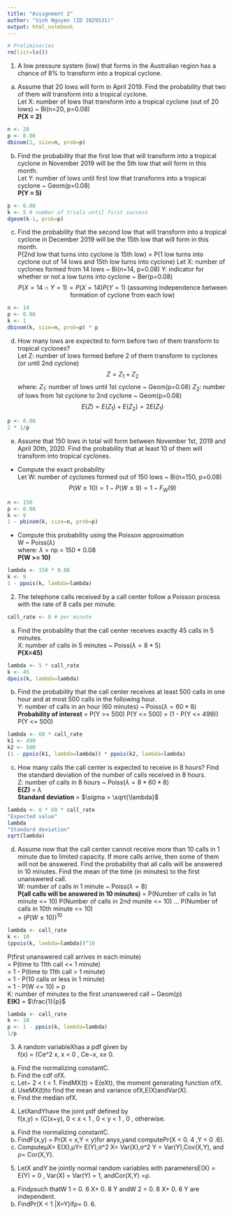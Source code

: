 ```yaml
---
title: "Assignment 2"
author: "Vinh Nguyen (ID 1029531)"
output: html_notebook
---
```



```r
# Preliminaries
rm(list=ls())
```

1. A low pressure system (low) that forms in the Australian region has a chance of 8% to
    transform into a tropical cyclone.  
(a) Assume that 20 lows will form in April 2019. Find the probability that two of
them will transform into a tropical cyclone.  
Let X: number of lows that transform into a tropical cyclone (out of 20 lows) ~ Bi(n=20, p=0.08)  
**P(X = 2)**
```r
n <- 20
p <- 0.08
dbinom(2, size=n, prob=p)
```

(b) Find the probability that the first low that will transform into a tropical cyclone
in November 2019 will be the 5th low that will form in this month.  
Let Y: number of lows until first low that transforms into a tropical cyclone ~ Geom(p=0.08)  
**P(Y = 5)**
```r
p <- 0.08
k <- 5 # number of trials until first success
dgeom(k-1, prob=p)
```

(c) Find the probability that the second low that will transform into a tropical cyclone
in December 2019 will be the 15th low that will form in this month.  
P(2nd low that turns into cyclone is 15th low) = P(1 low turns into cyclone out of 14 lows and 15th low turns into cyclone)
Let X: number of cyclones formed from 14 lows ~ Bi(n=14, p=0.08)
Y: indicator for whether or not a low turns into cyclone ~ Ber(p=0.08)
$$
P(X=14 \cap Y=1) = P(X=14) P(Y=1) \text{ (assuming independence between formation of cyclone from each low)}
$$
```r
n <- 14
p <- 0.08
k <- 1
dbinom(k, size=n, prob=p) * p
```

(d) How many lows are expected to form before two of them transform to tropical
cyclones?  
Let Z: number of lows formed before 2 of them transform to cyclones (or until 2nd cyclone)
$$
Z = Z_1 + Z_2
$$
where:
$Z_1$: number of lows until 1st cyclone ~ Geom(p=0.08)
$Z_2$: number of lows from 1st cyclone to 2nd cyclone ~ Geom(p=0.08)
$$
E(Z) = E(Z_1) + E(Z_2) = 2E(Z_1)
$$
```r
p <- 0.08
2 * 1/p
```

(e) Assume that 150 lows in total will form between November 1st, 2019 and April
30th, 2020. Find the probability that at least 10 of them will transform into
tropical cyclones.  
- Compute the exact probability  
Let W: number of cyclones formed out of 150 lows ~ Bi(n=150, p=0.08)  
$$
P(W \geq 10) = 1 - P(W \leq 9) = 1 - F_W(9)
$$
```r
n <- 150
p <- 0.08
k <- 9
1 - pbinom(k, size=n, prob=p) 
```

- Compute this probability using the Poisson approximation  
W ~ Poiss($\lambda$)  
where: $\lambda$ = np = 150 * 0.08  
**P(W >= 10)**  
```r
lambda <- 150 * 0.08
k <- 9
1 - ppois(k, lambda=lambda)
```

2. The telephone calls received by a call center follow a Poisson process with the rate of
8 calls per minute.  
```r
call_rate <- 8 # per minute
```
(a) Find the probability that the call center receives exactly 45 calls in 5 minutes.  
X: number of calls in 5 minutes ~ Poiss($\lambda = 8*5$)  
**P(X=45)**  
```r
lambda <- 5 * call_rate
k <- 45
dpois(k, lambda=lambda)
```

(b) Find the probability that the call center receives at least 500 calls in one hour
and at most 500 calls in the following hour.  
Y: number of calls in an hour (60 minutes) ~ Poiss($\lambda = 60*8$)  
**Probability of interest** = P(Y >= 500) P(Y <= 500) = (1 - P(Y <= 499)) P(Y <= 500)  
```r
lambda <- 60 * call_rate
k1 <- 499
k2 <- 500
(1 - ppois(k1, lambda=lambda)) * ppois(k2, lambda=lambda)
```

(c) How many calls the call center is expected to receive in 8 hours? Find the standard
deviation of the number of calls received in 8 hours.  
Z: number of calls in 8 hours ~ Poiss($\lambda = 8*60*8$)  
**E(Z)** = $\lambda$  
**Standard deviation** = $\sigma = \sqrt{\lambda}$  
```r
lambda <- 8 * 60 * call_rate
"Expected value"
lambda
"Standard deviation"
sqrt(lambda)
```

(d) Assume now that the call center cannot receive more than 10 calls in 1 minute due
to limited capacity. If more calls arrive, then some of them will not be answered.
Find the probability that all calls will be answered in 10 minutes. Find the mean
of the time (in minutes) to the first unanswered call.  
W: number of calls in 1 minute ~ Poiss($\lambda = 8$)  
**P(all calls will be answered in 10 minutes)** = P(Number of calls in 1st minute <= 10) P(Number of calls in 2nd munite <= 10) ... P(Number of calls in 10th minute <= 10)  
= $\big( P(W \leq 10) \big)^{10}$  
```r
lambda <- call_rate
k <- 10
(ppois(k, lambda=lambda))^10
```
P(first unanswered call arrives in each minute)  
= P(time to 11th call <= 1 minute)  
= 1 - P(time to 11th call > 1 minute)  
= 1 - P(10 calls or less in 1 minute)  
= 1 - P(W <= 10)
= p  
K: number of minutes to the first unanswered call ~ Geom(p)  
**E(K)** = $\frac{1}{p}$  
```r
lambda <- call_rate
k <- 10
p <- 1 - ppois(k, lambda=lambda)
1/p
```

3. A random variableXhas a pdf given by  
f(x) = {Ce^2 x, x < 0 , Ce−x, x≥ 0.  
(a) Find the normalizing constantC.
(b) Find the cdf ofX.
(c) Let− 2 < t < 1. FindMX(t) = E(eXt), the moment generating function ofX.
(d) UseMX(t)to find the mean and variance ofX,E(X)andVar(X).
(e) Find the median ofX.

4. LetXandYhave the joint pdf defined by  
f(x,y) = {C(x+y), 0 < x < 1 , 0 < y < 1 , 0 , otherwise.
(a) Find the normalizing constantC.
(b) FindF(x,y) = Pr(X < x,Y < y)for anyx,yand computePr(X < 0. 4 ,Y < 0 .6).
(c) ComputeμX= E(X),μY= E(Y),σ^2 X= Var(X),σ^2 Y = Var(Y),Cov(X,Y), and
ρ= Cor(X,Y).

5. LetX andY be jointly normal random variables with parametersE(X) = E(Y) =
    0 , Var(X) = Var(Y) = 1, andCor(X,Y) =ρ.  
(a) Findρsuch thatW 1 = 0. 6 X+ 0. 8 Y andW 2 = 0. 8 X+ 0. 6 Y are independent.
(b) FindPr(X < 1 |X=Y)ifρ= 0. 6.



